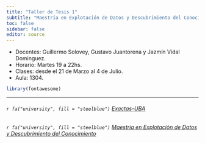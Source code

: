 ```yaml
---
title: "Taller de Tesis 1"
subtitle: "Maestría en Explotación de Datos y Descubrimiento del Conocimiento"
toc: false
sidebar: false
editor: source
---
```


-   Docentes: Guillermo Solovey, Gustavo Juantorena y Jazmín Vidal Dominguez.
-   Horario: Martes 19 a 22hs.
-   Clases: desde el 21 de Marzo al 4 de Julio.
-   Aula: 1304.

```r
library(fontawesome)
```

------------------------------------------------------------------------

###### `r fa("university", fill = "steelblue")` [Exactas-UBA](https://exactas.uba.ar)

###### `r fa("university", fill = "steelblue")` [Maestría en Explotación de Datos y Descubrimiento del Conocimiento](http://datamining.dc.uba.ar/datamining/)
